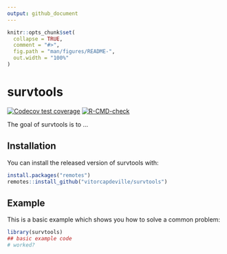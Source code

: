 ```yaml
---
output: github_document
---
```


<!-- README.md is generated from README.Rmd. Please edit that file -->

```r
knitr::opts_chunk$set(
  collapse = TRUE,
  comment = "#>",
  fig.path = "man/figures/README-",
  out.width = "100%"
)
```

# survtools

<!-- badges: start -->
[![Codecov test coverage](https://codecov.io/gh/vitorcapdeville/survtools/branch/main/graph/badge.svg)](https://codecov.io/gh/vitorcapdeville/survtools?branch=main)
[![R-CMD-check](https://github.com/vitorcapdeville/survtools/workflows/R-CMD-check/badge.svg)](https://github.com/vitorcapdeville/survtools/actions)
<!-- badges: end -->

The goal of survtools is to ...

## Installation

You can install the released version of survtools with:

``` r
install.packages("remotes")
remotes::install_github("vitorcapdeville/survtools")
```

## Example

This is a basic example which shows you how to solve a common problem:

```r
library(survtools)
## basic example code
# worked?
```

